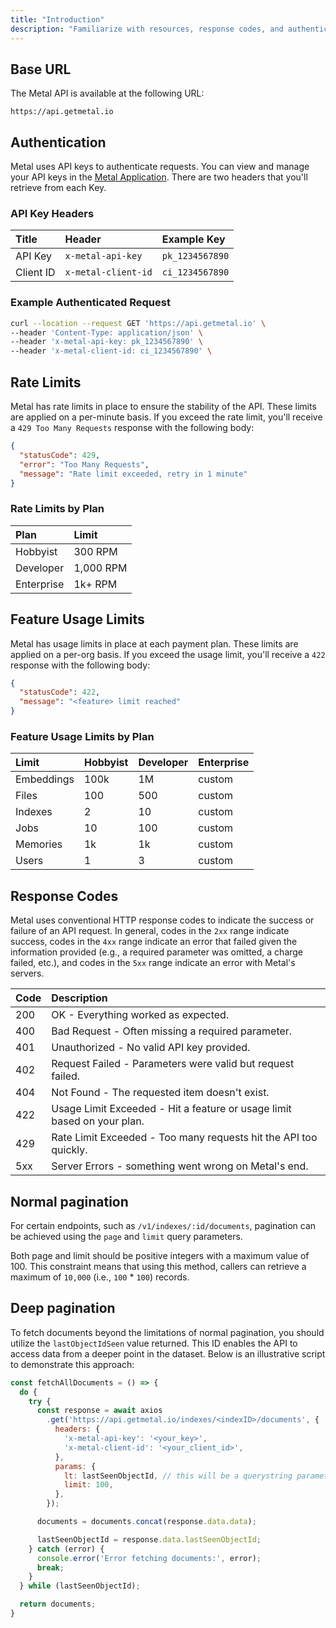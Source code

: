 ```yaml
---
title: "Introduction"
description: "Familiarize with resources, response codes, and authentication."
---
```


## Base URL
The Metal API is available at the following URL:

```
https://api.getmetal.io
```

## Authentication
Metal uses API keys to authenticate requests. You can view and manage your API keys in the [Metal Application](https://app.getmetal.io/settings/organization). There are two headers that you'll retrieve from each Key.

### API Key Headers
| Title | Header | Example Key
| :--- | :--- | :--- |
| API Key | `x-metal-api-key` | `pk_1234567890` |
| Client ID | `x-metal-client-id` | `ci_1234567890` |


### Example Authenticated Request
```bash
curl --location --request GET 'https://api.getmetal.io' \
--header 'Content-Type: application/json' \
--header 'x-metal-api-key: pk_1234567890' \
--header 'x-metal-client-id: ci_1234567890' \

```

## Rate Limits
Metal has rate limits in place to ensure the stability of the API. These limits are applied on a per-minute basis. If you exceed the rate limit, you'll receive a `429 Too Many Requests` response with the following body:

```json
{
  "statusCode": 429,
  "error": "Too Many Requests",
  "message": "Rate limit exceeded, retry in 1 minute"
}
```

### Rate Limits by Plan

| Plan | Limit |
| :--- | :--- |
| Hobbyist | 300 RPM |
| Developer | 1,000 RPM |
| Enterprise | 1k+ RPM |

## Feature Usage Limits
Metal has usage limits in place at each payment plan. These limits are applied on a per-org basis. If you exceed the usage limit, you'll receive a `422` response with the following body:

```json
{
  "statusCode": 422,
  "message": "<feature> limit reached"
}
```

### Feature Usage Limits by Plan

| Limit | Hobbyist | Developer | Enterprise |
| :--- | :--- | :--- | :--- |
| Embeddings | 100k | 1M | custom |
| Files | 100 | 500 | custom |
| Indexes | 2 | 10 | custom |
| Jobs | 10 | 100 | custom |
| Memories | 1k | 1k | custom |
| Users | 1 | 3 | custom |

## Response Codes
Metal uses conventional HTTP response codes to indicate the success or failure of an API request. In general, codes in the `2xx` range indicate success, codes in the `4xx` range indicate an error that failed given the information provided (e.g., a required parameter was omitted, a charge failed, etc.), and codes in the `5xx` range indicate an error with Metal's servers.

| Code | Description |
| :--- | :--- |
| 200 | OK - Everything worked as expected. |
| 400 | Bad Request - Often missing a required parameter. |
| 401 | Unauthorized - No valid API key provided. |
| 402 | Request Failed - Parameters were valid but request failed. |
| 404 | Not Found - The requested item doesn't exist. |
| 422 | Usage Limit Exceeded - Hit a feature or usage limit based on your plan.  |
| 429 | Rate Limit Exceeded - Too many requests hit the API too quickly. |
| 5xx | Server Errors - something went wrong on Metal's end. |

## Normal pagination
For certain endpoints, such as `/v1/indexes/:id/documents`, pagination can be achieved using the `page` and `limit` query parameters.

Both page and limit should be positive integers with a maximum value of 100. This constraint means that using this method, callers can retrieve a maximum of `10,000` (i.e., `100` * `100`) records.

## Deep pagination
To fetch documents beyond the limitations of normal pagination, you should utilize the `lastObjectIdSeen` value returned. This ID enables the API to access data from a deeper point in the dataset. Below is an illustrative script to demonstrate this approach:

```js
const fetchAllDocuments = () => {
  do {
    try {
      const response = await axios
        .get('https://api.getmetal.io/indexes/<indexID>/documents', {
          headers: {
            'x-metal-api-key': '<your_key>',
            'x-metal-client-id': '<your_client_id>',
          },
          params: {
            lt: lastSeenObjectId, // this will be a querystring parameter `lt=${lastSeenObjectId}`
            limit: 100,
          },
        });

      documents = documents.concat(response.data.data);

      lastSeenObjectId = response.data.lastSeenObjectId;
    } catch (error) {
      console.error('Error fetching documents:', error);
      break;
    }
  } while (lastSeenObjectId);

  return documents;
}
```
